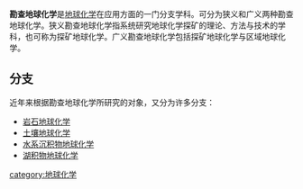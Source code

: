 {{合併到|地球化學}}
'''勘查地球化学'''是[[地球化学|地球化学]]在应用方面的一门分支学科。可分为狭义和广义两种勘查地球化学。狭义勘查地球化学指系统研究地球化学探矿的理论、方法与技术的学科，也可称为探矿地球化学。广义勘查地球化学包括探矿地球化学与区域地球化学。

==分支==
近年来根据勘查地球化学所研究的对象，又分为许多分支：
*[[岩石地球化学|岩石地球化学]]
*[[土壤地球化学|土壤地球化学]]
*[[水系沉积物地球化学|水系沉积物地球化学]]
*[[湖积物地球化学|湖积物地球化学]]

[[category:地球化学|category:地球化学]]